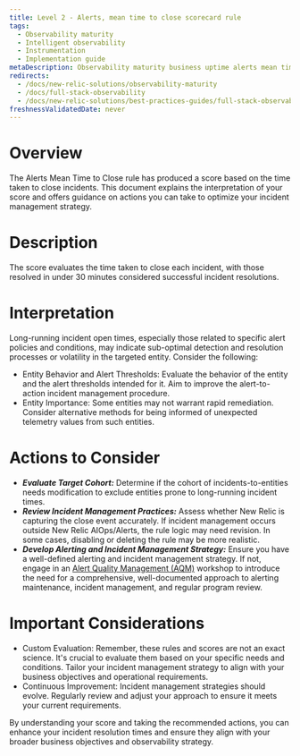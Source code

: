 ```yaml
---
title: Level 2 - Alerts, mean time to close scorecard rule
tags:
  - Observability maturity
  - Intelligent observability
  - Instrumentation
  - Implementation guide
metaDescription: Observability maturity business uptime alerts mean time to close
redirects:
  - /docs/new-relic-solutions/observability-maturity
  - /docs/full-stack-observability
  - /docs/new-relic-solutions/best-practices-guides/full-stack-observability
freshnessValidatedDate: never
---
```


# Overview

The Alerts Mean Time to Close rule has produced a score based on the time taken to close incidents. This document explains the interpretation of your score and offers guidance on actions you can take to optimize your incident management strategy.

# Description

The score evaluates the time taken to close each incident, with those resolved in under 30 minutes considered successful incident resolutions.

# Interpretation

Long-running incident open times, especially those related to specific alert policies and conditions, may indicate sub-optimal detection and resolution processes or volatility in the targeted entity. Consider the following:

* Entity Behavior and Alert Thresholds: Evaluate the behavior of the entity and the alert thresholds intended for it. Aim to improve the alert-to-action incident management procedure.
* Entity Importance: Some entities may not warrant rapid remediation. Consider alternative methods for being informed of unexpected telemetry values from such entities.

# Actions to Consider

- ***Evaluate Target Cohort:*** Determine if the cohort of incidents-to-entities needs modification to exclude entities prone to long-running incident times.
- ***Review Incident Management Practices:*** Assess whether New Relic is capturing the close event accurately. If incident management occurs outside New Relic AIOps/Alerts, the rule logic may need revision. In some cases, disabling or deleting the rule may be more realistic.
- ***Develop Alerting and Incident Management Strategy:*** Ensure you have a well-defined alerting and incident management strategy. If not, engage in an [Alert Quality Management (AQM)](/docs/new-relic-solutions/observability-maturity/uptime-performance-reliability/aqm-implementation-guide/) workshop to introduce the need for a comprehensive, well-documented approach to alerting maintenance, incident management, and regular program review.

# Important Considerations

* Custom Evaluation: Remember, these rules and scores are not an exact science. It's crucial to evaluate them based on your specific needs and conditions. Tailor your incident management strategy to align with your business objectives and operational requirements.
* Continuous Improvement: Incident management strategies should evolve. Regularly review and adjust your approach to ensure it meets your current requirements.

By understanding your score and taking the recommended actions, you can enhance your incident resolution times and ensure they align with your broader business objectives and observability strategy.
